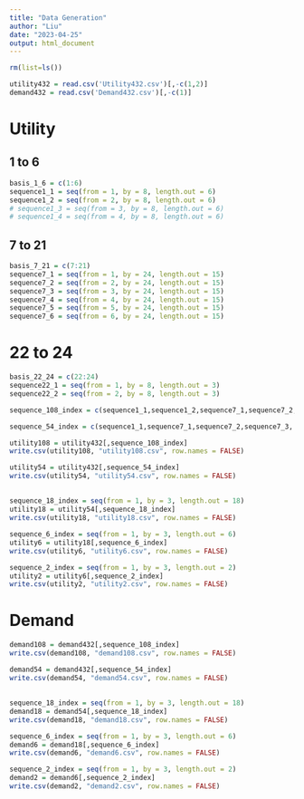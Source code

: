 ```yaml
---
title: "Data Generation"
author: "Liu"
date: "2023-04-25"
output: html_document
---
```


```r
rm(list=ls())
```



```r
utility432 = read.csv('Utility432.csv')[,-c(1,2)]
demand432 = read.csv('Demand432.csv')[,-c(1)]
```


# Utility

## 1 to 6 
```r
basis_1_6 = c(1:6)
sequence1_1 = seq(from = 1, by = 8, length.out = 6)
sequence1_2 = seq(from = 2, by = 8, length.out = 6)
# sequence1_3 = seq(from = 3, by = 8, length.out = 6)
# sequence1_4 = seq(from = 4, by = 8, length.out = 6)
```

## 7 to 21 
```r
basis_7_21 = c(7:21)
sequence7_1 = seq(from = 1, by = 24, length.out = 15)
sequence7_2 = seq(from = 2, by = 24, length.out = 15)
sequence7_3 = seq(from = 3, by = 24, length.out = 15)
sequence7_4 = seq(from = 4, by = 24, length.out = 15)
sequence7_5 = seq(from = 5, by = 24, length.out = 15)
sequence7_6 = seq(from = 6, by = 24, length.out = 15)
```



# 22 to 24
```r
basis_22_24 = c(22:24)
sequence22_1 = seq(from = 1, by = 8, length.out = 3)
sequence22_2 = seq(from = 2, by = 8, length.out = 3)
```

```r
sequence_108_index = c(sequence1_1,sequence1_2,sequence7_1,sequence7_2,sequence7_3,sequence7_4,sequence7_5,sequence7_6, sequence22_1,sequence22_2)
```

```r
sequence_54_index = c(sequence1_1,sequence7_1,sequence7_2,sequence7_3, sequence22_1)
```

```r
utility108 = utility432[,sequence_108_index]
write.csv(utility108, "utility108.csv", row.names = FALSE)
```

```r
utility54 = utility432[,sequence_54_index]
write.csv(utility54, "utility54.csv", row.names = FALSE)
```


## 

```r
sequence_18_index = seq(from = 1, by = 3, length.out = 18)
utility18 = utility54[,sequence_18_index]
write.csv(utility18, "utility18.csv", row.names = FALSE)

```

```r
sequence_6_index = seq(from = 1, by = 3, length.out = 6)
utility6 = utility18[,sequence_6_index]
write.csv(utility6, "utility6.csv", row.names = FALSE)
```



```r
sequence_2_index = seq(from = 1, by = 3, length.out = 2)
utility2 = utility6[,sequence_2_index]
write.csv(utility2, "utility2.csv", row.names = FALSE)
```


# Demand



```r
demand108 = demand432[,sequence_108_index]
write.csv(demand108, "demand108.csv", row.names = FALSE)
```

```r
demand54 = demand432[,sequence_54_index]
write.csv(demand54, "demand54.csv", row.names = FALSE)
```


## 

```r
sequence_18_index = seq(from = 1, by = 3, length.out = 18)
demand18 = demand54[,sequence_18_index]
write.csv(demand18, "demand18.csv", row.names = FALSE)

```

```r
sequence_6_index = seq(from = 1, by = 3, length.out = 6)
demand6 = demand18[,sequence_6_index]
write.csv(demand6, "demand6.csv", row.names = FALSE)
```



```r
sequence_2_index = seq(from = 1, by = 3, length.out = 2)
demand2 = demand6[,sequence_2_index]
write.csv(demand2, "demand2.csv", row.names = FALSE)
```
